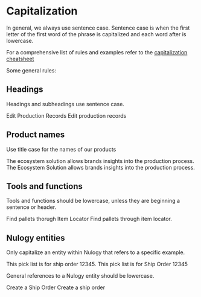 # Capitalization

In general, we always use sentence case. Sentence case is when the first letter of the first word of the phrase is capitalized and each word after is lowercase.

For a comprehensive list of rules and examples refer to the [capitalization cheatsheet](#/grammar-and-mechanics/docs/Capitalization-cheat-sheet.pdf) 

Some general rules:

## Headings

Headings and subheadings use sentence case.

<NoExample>Edit Production Records</NoExample>
<YesExample>Edit production records</YesExample>

## Product names

Use title case for the names of our products

<NoExample>
  The ecosystem solution allows brands insights into the production process.
</NoExample>
<YesExample>
  The Ecosystem Solution allows brands insights into the production process.
</YesExample>

## Tools and functions

Tools and functions should be lowercase, unless they are beginning a sentence or header.

<NoExample>Find pallets thorugh Item Locator</NoExample>
<YesExample>Find pallets through item locator.</YesExample>

## Nulogy entities

Only capitalize an entity within Nulogy that refers to a specific example.

<NoExample>This pick list is for ship order 12345.</NoExample>
<YesExample mb="x4">This pick list is for Ship Order 12345</YesExample>

General references to a Nulogy entity should be lowercase.

<NoExample>Create a Ship Order</NoExample>
<YesExample>Create a ship order</YesExample>
